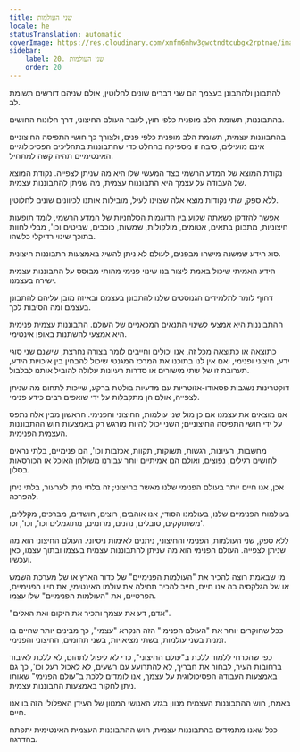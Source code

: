 ```yaml
---
title: שני העולמות
locale: he
statusTranslation: automatic
coverImage: https://res.cloudinary.com/xmfm6mhw3gwctndtcubgx2rptnae/image/upload/v1740468922/small_cover_tratado_de_psicologia_revolucionaria_a4c0dca4e0.webp
sidebar:
    label: 20. שני העולמות
    order: 20
---
```

להתבונן ולהתבונן בעצמך הם שני דברים שונים לחלוטין, אולם שניהם דורשים תשומת לב.

בהתבוננות, תשומת הלב מופנית כלפי חוץ, לעבר העולם החיצוני, דרך חלונות החושים.

בהתבוננות עצמית, תשומת הלב מופנית כלפי פנים, ולצורך כך חושי התפיסה החיצוניים אינם מועילים, סיבה זו מספיקה בהחלט כדי שהתבוננות בתהליכים הפסיכולוגיים האינטימיים תהיה קשה למתחיל.

נקודת המוצא של המדע הרשמי בצד המעשי שלו היא מה שניתן לצפייה. נקודת המוצא של העבודה על עצמך היא התבוננות עצמית, מה שניתן להתבוננות עצמית.

ללא ספק, שתי נקודות מוצא אלה שצוינו לעיל, מובילות אותנו לכיוונים שונים לחלוטין.

אפשר להזדקן כשאתה שקוע בין הדוגמות הסלחניות של המדע הרשמי, לומד תופעות חיצוניות, מתבונן בתאים, אטומים, מולקולות, שמשות, כוכבים, שביטים וכו', מבלי לחוות בתוכך שינוי רדיקלי כלשהו.

סוג הידע שמשנה מישהו מבפנים, לעולם לא ניתן להשיג באמצעות התבוננות חיצונית.

הידע האמיתי שיכול באמת ליצור בנו שינוי פנימי מהותי מבוסס על התבוננות עצמית ישירה בעצמנו.

דחוף לומר לתלמידים הגנוסטים שלנו להתבונן בעצמם ובאיזה מובן עליהם להתבונן בעצמם ומה הסיבות לכך.

ההתבוננות היא אמצעי לשינוי התנאים המכאניים של העולם. התבוננות עצמית פנימית היא אמצעי להשתנות באופן אינטימי.

כתוצאה או כתוצאה מכל זה, אנו יכולים וחייבים לומר בצורה נחרצת, שישנם שני סוגי ידע, חיצוני ופנימי, ואם אין לנו בתוכנו את המרכז המגנטי שיכול להבחין בין איכויות הידע, תערובת זו של שתי מישורים או סדרות רעיונות עלולה להוביל אותנו לבלבול.

דוקטרינות נשגבות פסאודו-אזוטריות עם מדעיות בולטת ברקע, שייכות לתחום מה שניתן לצפייה, אולם הן מתקבלות על ידי שואפים רבים כידע פנימי.

אנו מוצאים את עצמנו אם כן מול שני עולמות, החיצוני והפנימי. הראשון מבין אלה נתפס על ידי חושי התפיסה החיצוניים; השני יכול להיות מורגש רק באמצעות חוש ההתבוננות העצמית הפנימית.

מחשבות, רעיונות, רגשות, תשוקות, תקוות, אכזבות וכו', הם פנימיים, בלתי נראים לחושים רגילים, נפוצים, ואולם הם אמיתיים יותר עבורנו משולחן האוכל או הכורסאות בסלון.

אכן, אנו חיים יותר בעולם הפנימי שלנו מאשר בחיצוני; זה בלתי ניתן לערעור, בלתי ניתן להפרכה.

בעולמות הפנימיים שלנו, בעולמנו הסודי, אנו אוהבים, רוצים, חושדים, מברכים, מקללים, משתוקקים, סובלים, נהנים, מרומים, מתוגמלים וכו', וכו', וכו'.

ללא ספק, שני העולמות, הפנימי והחיצוני, ניתנים לאימות ניסיוני. העולם החיצוני הוא מה שניתן לצפייה. העולם הפנימי הוא מה שניתן להתבוננות עצמית בעצמו ובתוך עצמו, כאן ועכשיו.

מי שבאמת רוצה להכיר את "העולמות הפנימיים" של כדור הארץ או של מערכת השמש או של הגלקסיה בה אנו חיים, חייב להכיר תחילה את עולמו האינטימי, את חייו הפנימיים, הפרטיים, את "העולמות הפנימיים" שלו עצמו.

"אדם, דע את עצמך ותכיר את היקום ואת האלים".

ככל שחוקרים יותר את "העולם הפנימי" הזה הנקרא "עצמי", כך מבינים יותר שחיים בו זמנית בשני עולמות, בשתי מציאויות, בשני תחומים, החיצוני והפנימי.

כפי שהכרחי ללמוד ללכת ב"עולם החיצוני", כדי לא ליפול לתהום, לא ללכת לאיבוד ברחובות העיר, לבחור את חבריך, לא להתרועע עם רשעים, לא לאכול רעל וכו', כך גם באמצעות העבודה הפסיכולוגית על עצמך, אנו לומדים ללכת ב"עולם הפנימי" שאותו ניתן לחקור באמצעות התבוננות עצמית.

באמת, חוש ההתבוננות העצמית מנוון בגזע האנושי המנוון של העידן האפלולי הזה בו אנו חיים.

ככל שאנו מתמידים בהתבוננות עצמית, חוש ההתבוננות העצמית האינטימית יתפתח בהדרגה.

